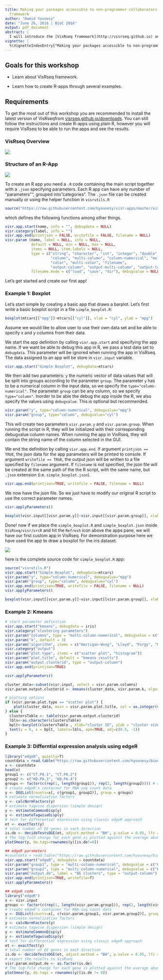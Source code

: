 ```yaml
---
title: Making your packages accessible to non-programmer collaborators using the VisRseq
  framework
author: "Hamid Younesy"
date: "June 26, 2016 | BioC 2016"
output: pdf_document
abstract: |
  I will introduce the [VisRseq framework](http://visrseq.github.io) and walk the participants through the quick process of creating modules called R-apps from R packages. I expect this to be specially useful for bioinformaticians and package developers that develop R-based analysis tools and would like to make them accessible to their non-programmer collaborators or to the public without having to spend significant time on creating extensive graphical user interfaces. I will walk the participants through several examples of creating diverse types of apps, from simple plotting (e.g. plots) to intermediate (e.g. clustering) to more advanced (e.g. edgeR and DEseq) packages. I will also show how several R-apps can be linked together to create more complex workflows. Participants will require having beginner/intermediate knowledge of R and a machine with R and Java installation.
vignette: |
  %\VignetteIndexEntry{"Making your packages accessible to non-programmer collaborators using the VisRseq framework} %\VignetteEngine{knitr::rmarkdown} %\VignetteEncoding{UTF-8}
---
```


## Goals for this workshop

- Learn about VisRseq framework.

- Learn how to create R-apps through several examples.

## Requirements
To get the most out of this workshop you are recommended to install the latest version of VisRseqfrom [visrseq.github.io/downloads](http://visrseq.github.io/downloads).
You can still follow the instructions and create R-apps using plain R, however you will require VisRseq to be able to run the apps and see the results.

### VisRseq Overview
![](images/screenshot.png)


### Structure of an R-App
![](images/anatomy.png)

To create an R app you need a ```.R``` code containing the main script together with a ```.json``` specifying parameters. 
Each R app can have any number of "parameters"", grouped into "categories". 
The ```.json``` file can be created manually or using the helper function in ```visrutils.R```
```r
source("https://raw.githubusercontent.com/hyounesy/visr-apps/master/visrutils.R")
```

which defines the following functions among other things.

```r
visr.app.start(name, info = "", debugdata = NULL)
visr.category(label, info = "")
visr.app.end(printjson = FALSE, writefile = FALSE, filename = NULL)
visr.param (name, label = NULL, info = NULL,
            default = NULL, min = NULL, max = NULL,
            items = NULL, item.labels = NULL,
            type = c("string", "character", "int", "integer", "double", "boolean", "logical", "multi-string",
                     "column", "multi-column", "column-numerical", "multi-column-numerical",
                     "color", "multi-color", "filename",
                     "output-column", "output-multi-column", "output-table"),
            filename.mode = c("load", "save", "dir"), debugvalue = NULL)
```

Let's get started and create our first app!

### Example 1: Boxplot

Let's start simple by creating a basic app that draws a barplot. Let's first write a basic boxplot script in a file ```simple_boxplot.R```:
```r
boxplot(mtcars[["mpg"]]~mtcars[["cyl"]], xlab = "cyl", ylab = "mpg")
```

Assume we would like to allow user to use their own data set and be able to specify x and y columns from their data.

We start the app definition by calling ```visr.app.start``` and specifying the app name. If we want be able to debug this app in R, we pass a test data set to ```debugdata```. This parameter will be ignored when running the app in VisRseq.
The data assigned to an app will be store in ```visr.input``` variable. 

```r
visr.app.start("Simple Boxplot", debugdata=mtcars)
```


We then add two parameters: ```y``` the numeric vector of data values that will be split into groups according to the parameter ```group```. 
The parameter ```y``` has to be a numerical column in the input data, so we specify the ```type="column-numerical"```. The parameter ```group``` can be any column, so we specify ```type="column"```. Inorder to be able the debug the app inside the R, we also specify the values using ```debugvalue```. This is optional but recommended.

```r
visr.param("y", type="column-numerical", debugvalue="mpg")
visr.param("group", type="column", debugvalue="cyl")
```

This will create two parameters ```visr.param.y``` and ```visr.param.group```. When running the script in R, they will be initialized with their corresponding debugvalue column names. When running the app in VisRseq, they will contain the string name of the column selected in the GUI.

We end the definition by calling ```visr.app.end```. If argument ```printjson == TRUE```, the json data for the app parameters will be printed to console. If argument ```writefile == TRUE```, the output json will be written to a file specified by ```filename``` argument. If ```filename``` is not specified, the json file will be created at the same path of the the R script, with the same name, but ```.json``` extension (i.e. ```simple_boxplot.json```).

```r
visr.app.end(printjson=TRUE, writefile = FALSE, filename = NULL)
```

We now have the json file. So we just have to modify our original R script to use the correct parameter names.

```r
visr.applyParameters()

boxplot(visr.input[[visr.param.y]]~visr.input[[visr.param.group]], xlab = visr.param.group, ylab = visr.param.y)
```

Done! now if we place the ```simple_boxplot.R``` and ```simple_boxplot.json``` inside ```VisRseq/visr/srcR``` and hit the ```Refresh``` icon above the apps pane, we will have our first custom app in VisRseq. For demonstration purpose here we have used the app to draw a boxplot for the iris dataset.

![](images/simple_boxplot.png)

here is the complete source code for ```simple_boxplot.R``` app:

```r
source("visrutils.R")
visr.app.start("Simple Boxplot", debugdata=mtcars)
visr.param("y", type="column-numerical", debugvalue="mpg")
visr.param("group", type="column", debugvalue="cyl")
visr.app.end(printjson=TRUE, writefile = FALSE, filename = NULL)
visr.applyParameters()

boxplot(visr.input[[visr.param.y]]~visr.input[[visr.param.group]], xlab = visr.param.group, ylab = visr.param.y)
```


### Example 2: Kmeans
```r
# start parameter definition
visr.app.start("kmeans", debugdata = iris)
visr.category("clustering parameters")
visr.param("columns", type = "multi-column-numerical", debugvalue = c("Sepal.Length", "Sepal.Width"))
visr.param("k", default = 3)
visr.param("algorithm", items = c("Hartigan-Wong", "Lloyd", "Forgy", "MacQueen"))
visr.category("output")
visr.param("plot.type", items = c("scatter plot", "histogram"))
visr.param("plot.title", default = "kmeans results")
visr.param("output.clusterid", type = "output-column")
visr.app.end(printjson=TRUE)

visr.applyParameters()

cluster_data<-subset(visr.input, select = visr.param.columns)
visr.param.output.clusterid <- kmeans(cluster_data, visr.param.k, algorithm = visr.param.algorithm)$cluster

# plotting options
if (visr.param.plot.type == "scatter plot") {
    plot(cluster_data, main = visr.param.plot.title, col = as.integer(visr.param.output.clusterid))
} else {
  clustersTable <- table(visr.param.output.clusterid)
  lbls<-as.character(clustersTable)
  bplt<-barplot(clustersTable , xlab="cluster ID", ylab = "cluster size", main=visr.param.plot.title)
  text(y = 0, x = bplt, labels=lbls, xpd=TRUE, adj=c(0.5, -1))
}
```

### Example 3: Differntial expression analysis using edgeR
```r
library("edgeR", quietly=T)
countdata = read.table("https://raw.githubusercontent.com/hyounesy/bioc2016.visrseq/master/data/counts.txt", header=T, row.names = 1)
x <- countdata
head(x)
group1 <- c("CT.PA.1", "CT.PA.2")
group2 <- c("KD.PA.3", "KD.PA.4")
groups <- factor(c(rep(1, length(group1)), rep(2, length(group2)))) # c(1, 1, 2, 2)
# create edgeR's container for RNA-seq count data
y <- DGEList(counts=x[, c(group1, group2)], group = groups)
# estimate normalization factors
y <- calcNormFactors(y)
# estimate tagwise dispersion (simple design)
y <- estimateCommonDisp(y)
y <- estimateTagwiseDisp(y)
# test for differential expression using classic edgeR approach
et <- exactTest(y)
# total number of DE genes in each direction
is.de <- decideTestsDGE(et, adjust.method = "BH", p.value = 0.05, lfc = 0)
# The log-fold change for each gene is plotted against the average abundance
plotSmear(y, de.tags=rownames(y)[is.de!=0])
```



```r
## edgeR parameters
#countdata = read.table("https://raw.githubusercontent.com/hyounesy/bioc2016.visrseq/master/data/counts.txt", header=T, row.names = 1)
visr.app.start("edgeR", debugdata = countdata)
visr.param("group1", type = "multi-column-numerical", debugvalue = c("CT.PA.1", "CT.PA.2"))
visr.param("group2", type = "multi-column-numerical", debugvalue = c("KD.PA.3", "KD.PA.4"))
visr.param("output.de", label = "DE clusters", type = "output-column")
visr.app.end(printjson=TRUE, writefile=T)
visr.applyParameters()
```

```r
## edgeR code
library("edgeR")
x <- visr.input
groups <- factor(c(rep(1, length(visr.param.group1)), rep(2, length(visr.param.group2)))) # c(1, 1, 2, 2)
# create edgeR's container for RNA-seq count data
y <- DGEList(counts=x[, c(visr.param.group1, visr.param.group2)], group = groups)
# estimate normalization factors
y <- calcNormFactors(y)
# estimate tagwise dispersion (simple design)
y <- estimateCommonDisp(y)
y <- estimateTagwiseDisp(y)
# test for differential expression using classic edgeR approach
et <- exactTest(y)
# total number of DE genes in each direction
is.de <- decideTestsDGE(et, adjust.method = "BH", p.value = 0.05, lfc = 0)
# export the results to VisRseq
visr.param.output.de <- as.factor(is.de)
# The log-fold change for each gene is plotted against the average abundance
plotSmear(y, de.tags = rownames(y)[is.de != 0])
```